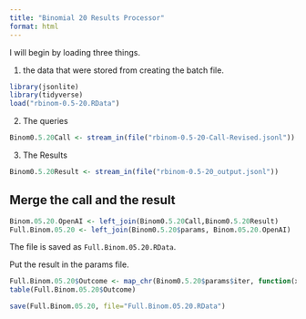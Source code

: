 ```yaml
---
title: "Binomial 20 Results Processor"
format: html
---
```


I will begin by loading three things.  

1. the data that were stored from creating the batch file.

```r
library(jsonlite)
library(tidyverse)
load("rbinom-0.5-20.RData")
```

2. The queries

```r
Binom0.5.20Call <- stream_in(file("rbinom-0.5-20-Call-Revised.jsonl"))
```

3. The Results

```r
Binom0.5.20Result <- stream_in(file("rbinom-0.5-20_output.jsonl"))
```

## Merge the call and the result

```r
Binom.05.20.OpenAI <- left_join(Binom0.5.20Call,Binom0.5.20Result)
Full.Binom.05.20 <- left_join(Binom0.5.20$params, Binom.05.20.OpenAI)
```

The file is saved as `Full.Binom.05.20.RData`.

Put the result in the params file.

```r
Full.Binom.05.20$Outcome <- map_chr(Binom0.5.20$params$iter, function(x) { unlist(Binom0.5.20Result$response$body$choices[[x]][[2]][2]) })
table(Full.Binom.05.20$Outcome)
```

```r
save(Full.Binom.05.20, file="Full.Binom.05.20.RData")
```

